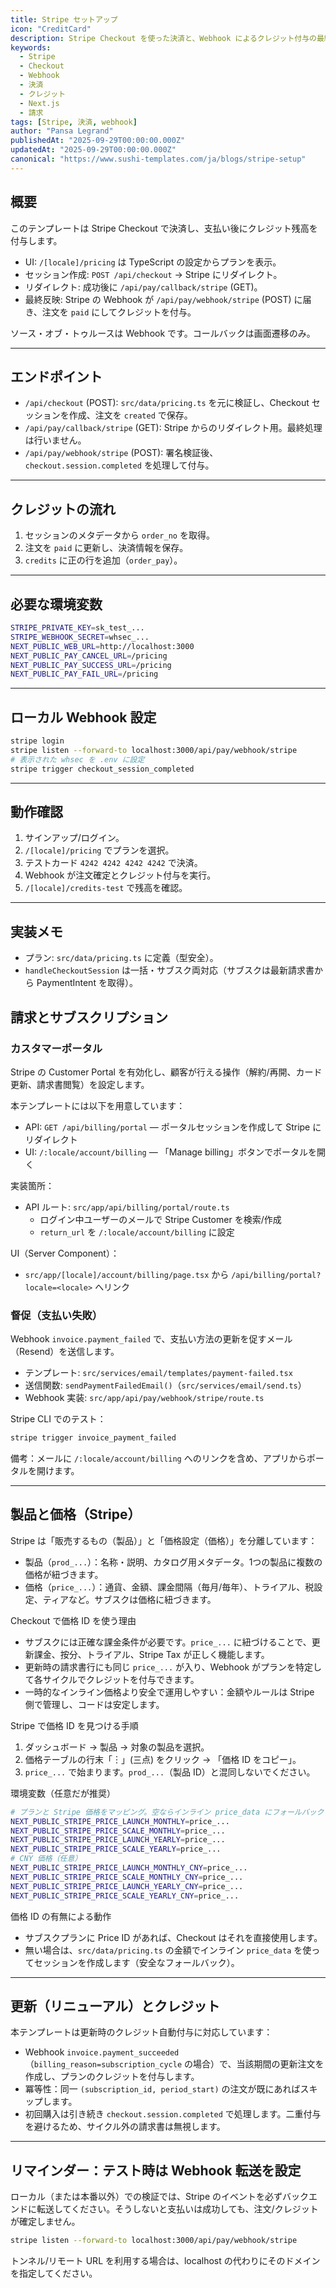 ```yaml
---
title: Stripe セットアップ
icon: "CreditCard"
description: Stripe Checkout を使った決済と、Webhook によるクレジット付与の最終確定。環境変数、セッション作成、コールバック処理、署名付き Webhook の扱いを解説します。
keywords:
  - Stripe
  - Checkout
  - Webhook
  - 決済
  - クレジット
  - Next.js
  - 請求
tags: [Stripe, 決済, webhook]
author: "Pansa Legrand"
publishedAt: "2025-09-29T00:00:00.000Z"
updatedAt: "2025-09-29T00:00:00.000Z"
canonical: "https://www.sushi-templates.com/ja/blogs/stripe-setup"
---
```


## 概要

このテンプレートは Stripe Checkout で決済し、支払い後にクレジット残高を付与します。

- UI: `/[locale]/pricing` は TypeScript の設定からプランを表示。
- セッション作成: `POST /api/checkout` → Stripe にリダイレクト。
- リダイレクト: 成功後に `/api/pay/callback/stripe` (GET)。
- 最終反映: Stripe の Webhook が `/api/pay/webhook/stripe` (POST) に届き、注文を `paid` にしてクレジットを付与。

ソース・オブ・トゥルースは Webhook です。コールバックは画面遷移のみ。

---

## エンドポイント

- `/api/checkout` (POST): `src/data/pricing.ts` を元に検証し、Checkout セッションを作成、注文を `created` で保存。
- `/api/pay/callback/stripe` (GET): Stripe からのリダイレクト用。最終処理は行いません。
- `/api/pay/webhook/stripe` (POST): 署名検証後、`checkout.session.completed` を処理して付与。

---

## クレジットの流れ

1) セッションのメタデータから `order_no` を取得。
2) 注文を `paid` に更新し、決済情報を保存。
3) `credits` に正の行を追加（`order_pay`）。

---

## 必要な環境変数

```bash
STRIPE_PRIVATE_KEY=sk_test_...
STRIPE_WEBHOOK_SECRET=whsec_...
NEXT_PUBLIC_WEB_URL=http://localhost:3000
NEXT_PUBLIC_PAY_CANCEL_URL=/pricing
NEXT_PUBLIC_PAY_SUCCESS_URL=/pricing
NEXT_PUBLIC_PAY_FAIL_URL=/pricing
```

---

## ローカル Webhook 設定

```bash
stripe login
stripe listen --forward-to localhost:3000/api/pay/webhook/stripe
# 表示された whsec を .env に設定
stripe trigger checkout_session_completed
```

---

## 動作確認

1) サインアップ/ログイン。
2) `/[locale]/pricing` でプランを選択。
3) テストカード `4242 4242 4242 4242` で決済。
4) Webhook が注文確定とクレジット付与を実行。
5) `/[locale]/credits-test` で残高を確認。

---

## 実装メモ

- プラン: `src/data/pricing.ts` に定義（型安全）。
- `handleCheckoutSession` は一括・サブスク両対応（サブスクは最新請求書から PaymentIntent を取得）。

## 請求とサブスクリプション

### カスタマーポータル

Stripe の Customer Portal を有効化し、顧客が行える操作（解約/再開、カード更新、請求書閲覧）を設定します。

本テンプレートには以下を用意しています：

- API: `GET /api/billing/portal` — ポータルセッションを作成して Stripe にリダイレクト
- UI: `/:locale/account/billing` — 「Manage billing」ボタンでポータルを開く

実装箇所：

- API ルート: `src/app/api/billing/portal/route.ts`
  - ログイン中ユーザーのメールで Stripe Customer を検索/作成
  - `return_url` を `/:locale/account/billing` に設定

UI（Server Component）：

- `src/app/[locale]/account/billing/page.tsx` から `/api/billing/portal?locale=<locale>` へリンク

### 督促（支払い失敗）

Webhook `invoice.payment_failed` で、支払い方法の更新を促すメール（Resend）を送信します。

- テンプレート: `src/services/email/templates/payment-failed.tsx`
- 送信関数: `sendPaymentFailedEmail()`（`src/services/email/send.ts`）
- Webhook 実装: `src/app/api/pay/webhook/stripe/route.ts`

Stripe CLI でのテスト：

```bash
stripe trigger invoice_payment_failed
```

備考：メールに `/:locale/account/billing` へのリンクを含め、アプリからポータルを開けます。

---

## 製品と価格（Stripe）

Stripe は「販売するもの（製品）」と「価格設定（価格）」を分離しています：

- 製品（`prod_...`）：名称・説明、カタログ用メタデータ。1つの製品に複数の価格が紐づきます。
- 価格（`price_...`）：通貨、金額、課金間隔（毎月/毎年）、トライアル、税設定、ティアなど。サブスクは価格に紐づきます。

Checkout で価格 ID を使う理由

- サブスクには正確な課金条件が必要です。`price_...` に紐づけることで、更新課金、按分、トライアル、Stripe Tax が正しく機能します。
- 更新時の請求書行にも同じ `price_...` が入り、Webhook がプランを特定して各サイクルでクレジットを付与できます。
- 一時的なインライン価格より安全で運用しやすい：金額やルールは Stripe 側で管理し、コードは安定します。

Stripe で価格 ID を見つける手順

1) ダッシュボード → 製品 → 対象の製品を選択。
2) 価格テーブルの行末「︙」(三点) をクリック → 「価格 ID をコピー」。
3) `price_...` で始まります。`prod_...`（製品 ID）と混同しないでください。

環境変数（任意だが推奨）

```bash
# プランと Stripe 価格をマッピング。空ならインライン price_data にフォールバック
NEXT_PUBLIC_STRIPE_PRICE_LAUNCH_MONTHLY=price_...
NEXT_PUBLIC_STRIPE_PRICE_SCALE_MONTHLY=price_...
NEXT_PUBLIC_STRIPE_PRICE_LAUNCH_YEARLY=price_...
NEXT_PUBLIC_STRIPE_PRICE_SCALE_YEARLY=price_...
# CNY 価格（任意）
NEXT_PUBLIC_STRIPE_PRICE_LAUNCH_MONTHLY_CNY=price_...
NEXT_PUBLIC_STRIPE_PRICE_SCALE_MONTHLY_CNY=price_...
NEXT_PUBLIC_STRIPE_PRICE_LAUNCH_YEARLY_CNY=price_...
NEXT_PUBLIC_STRIPE_PRICE_SCALE_YEARLY_CNY=price_...
```

価格 ID の有無による動作

- サブスクプランに Price ID があれば、Checkout はそれを直接使用します。
- 無い場合は、`src/data/pricing.ts` の金額でインライン `price_data` を使ってセッションを作成します（安全なフォールバック）。

---

## 更新（リニューアル）とクレジット

本テンプレートは更新時のクレジット自動付与に対応しています：

- Webhook `invoice.payment_succeeded`（`billing_reason=subscription_cycle` の場合）で、当該期間の更新注文を作成し、プランのクレジットを付与します。
- 冪等性：同一 `(subscription_id, period_start)` の注文が既にあればスキップします。
- 初回購入は引き続き `checkout.session.completed` で処理します。二重付与を避けるため、サイクル外の請求書は無視します。

---

## リマインダー：テスト時は Webhook 転送を設定

ローカル（または本番以外）での検証では、Stripe のイベントを必ずバックエンドに転送してください。そうしないと支払いは成功しても、注文/クレジットが確定しません。

```bash
stripe listen --forward-to localhost:3000/api/pay/webhook/stripe
```

トンネル/リモート URL を利用する場合は、localhost の代わりにそのドメインを指定してください。
